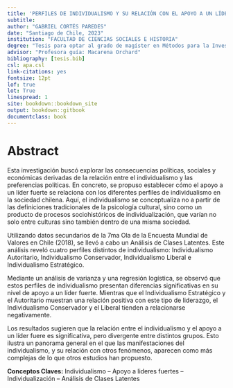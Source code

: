```yaml
---
title: 'PERFILES DE INDIVIDUALISMO Y SU RELACIÓN CON EL APOYO A UN LÍDER FUERTE EN LA SOCIEDAD CHILENA'
subtitle:
author: "GABRIEL CORTÉS PAREDES"
date: "Santiago de Chile, 2023"
institution: "FACULTAD DE CIENCIAS SOCIALES E HISTORIA"
degree: "Tesis para optar al grado de magíster en Métodos para la Investigación Social"
advisor: "Profesora guía: Macarena Orchard"
bibliography: [tesis.bib]
csl: apa.csl
link-citations: yes
fontsize: 12pt
lof: true
lot: True
linespread: 1
site: bookdown::bookdown_site
output: bookdown::gitbook
documentclass: book
---
```


# Abstract {-}

Esta investigación buscó explorar las consecuencias políticas, sociales y económicas derivadas de la relación entre el individualismo y las preferencias políticas. En concreto, se propuso establecer cómo el apoyo a un líder fuerte se relaciona con los diferentes perfiles de individualismo en la sociedad chilena. Aquí, el individualismo se conceptualiza no a partir de las definiciones tradicionales de la psicología cultural, sino como un producto de procesos sociohistóricos de individualización, que varían no solo entre culturas sino también dentro de una misma sociedad.

 Utilizando datos secundarios de la 7ma Ola de la Encuesta Mundial de Valores en Chile (2018), se llevó a cabo un Análisis de Clases Latentes. Este análisis reveló cuatro perfiles distintos de individualismo: Individualismo Autoritario, Individualismo Conservador, Individualismo Liberal e Individualismo Estratégico. 

 Mediante un análisis de varianza y una regresión logística, se observó que estos perfiles de individualismo presentan diferencias significativas en su nivel de apoyo a un líder fuerte. Mientras que el Individualismo Estratégico y el Autoritario muestran una relación positiva con este tipo de liderazgo, el Individualismo Conservador y el Liberal tienden a relacionarse negativamente.

 Los resultados sugieren que la relación entre el individualismo y el apoyo a un líder fuere es significativa, pero divergente entre distintos grupos. Esto ilustra un panorama general en el que las manifestaciones del individualismo, y su relación con otros fenómenos, aparecen como más complejas de lo que otros estudios han propuesto.
 
 **Conceptos Claves:** Individualismo -- Apoyo a lideres fuertes -- Individualización -- Análisis de Clases Latentes
